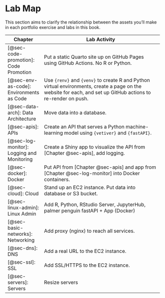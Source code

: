 # Lab Map {#sec-append-lab}

This section aims to clarify the relationship between the assets you'll
make in each portfolio exercise and labs in this book.

| Chapter                                    | Lab Activity                                                                                                                                                  |
|--------------------------------------------|---------------------------------------------------------------------------------------------------------------------------------------------------------------|
| [@sec-code-promotion]: Code Promotion      | Put a static Quarto site up on GitHub Pages using GitHub Actions. No R or Python.                                                                             |
| [@sec-env-as-code]: Environments as Code   | Use `{renv}` and `{venv}` to create R and Python virtual environments, create a page on the website for each, and set up GitHub actions to re-render on push. |
| [@sec-data-arch]: Data Architecture        | Move data into a database.                                                                                                                                    |
| [@sec-apis]: APIs                          | Create an API that serves a Python machine-learning model using `{vetiver}` and `{fastAPI}`.                                                                  |
| [@sec-log-monitor]: Logging and Monitoring | Create a Shiny app to visualize the API from [Chapter @sec-apis], add logging.                                                                                |
| [@sec-docker]: Docker                      | Put API from [Chapter @sec-apis] and app from [Chapter @sec-log-monitor] into Docker containers.                                                              |
| [@sec-cloud]: Cloud                        | Stand up an EC2 instance. Put data into database or S3 bucket.                                                                                                |
| [@sec-linux-admin]: Linux Admin            | Add R, Python, RStudio Server, JupyterHub, palmer penguin fastAPI + App (Docker)                                                                              |
| [@sec-basic-networks]: Networking          | Add proxy (nginx) to reach all services.                                                                                                                      |
| [@sec-dns]: DNS                            | Add a real URL to the EC2 instance.                                                                                                                           |
| [@sec-ssl]: SSL                            | Add SSL/HTTPS to the EC2 instance.                                                                                                                            |
| [@sec-servers]: Servers                    | Resize servers                                                                                                                                                |
